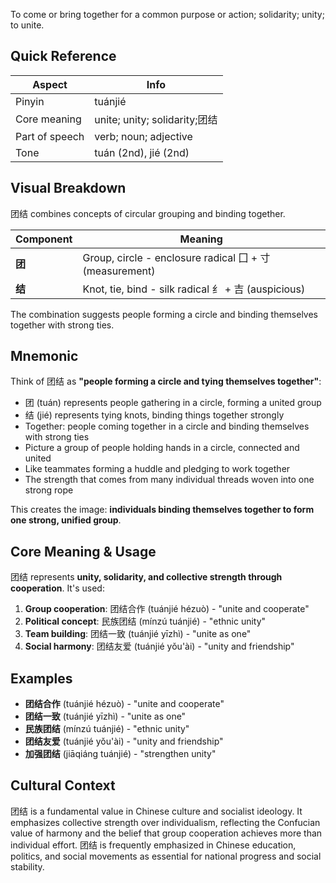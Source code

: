To come or bring together for a common purpose or action; solidarity; unity; to unite.

## Quick Reference

| Aspect         | Info                              |
| -------------- | --------------------------------- |
| Pinyin         | tuánjié                           |
| Core meaning   | unite; unity; solidarity;团结    |
| Part of speech | verb; noun; adjective             |
| Tone           | tuán (2nd), jié (2nd)             |

## Visual Breakdown

团结 combines concepts of circular grouping and binding together.

| Component | Meaning                                                    |
| --------- | ---------------------------------------------------------- |
| **团**    | Group, circle - enclosure radical 囗 + 寸 (measurement)   |
| **结**    | Knot, tie, bind - silk radical 纟 + 吉 (auspicious)       |

The combination suggests people forming a circle and binding themselves together with strong ties.

## Mnemonic

Think of 团结 as **"people forming a circle and tying themselves together"**:

- 团 (tuán) represents people gathering in a circle, forming a united group
- 结 (jié) represents tying knots, binding things together strongly
- Together: people coming together in a circle and binding themselves with strong ties
- Picture a group of people holding hands in a circle, connected and united
- Like teammates forming a huddle and pledging to work together
- The strength that comes from many individual threads woven into one strong rope

This creates the image: **individuals binding themselves together to form one strong, unified group**.

## Core Meaning & Usage

团结 represents **unity, solidarity, and collective strength through cooperation**. It's used:

1. **Group cooperation**: 团结合作 (tuánjié hézuò) - "unite and cooperate"
2. **Political concept**: 民族团结 (mínzú tuánjié) - "ethnic unity"
3. **Team building**: 团结一致 (tuánjié yīzhì) - "unite as one"
4. **Social harmony**: 团结友爱 (tuánjié yǒu'ài) - "unity and friendship"

## Examples

- **团结合作** (tuánjié hézuò) - "unite and cooperate"
- **团结一致** (tuánjié yīzhì) - "unite as one"
- **民族团结** (mínzú tuánjié) - "ethnic unity"
- **团结友爱** (tuánjié yǒu'ài) - "unity and friendship"
- **加强团结** (jiāqiáng tuánjié) - "strengthen unity"

## Cultural Context

团结 is a fundamental value in Chinese culture and socialist ideology. It emphasizes collective strength over individualism, reflecting the Confucian value of harmony and the belief that group cooperation achieves more than individual effort. 团结 is frequently emphasized in Chinese education, politics, and social movements as essential for national progress and social stability.

